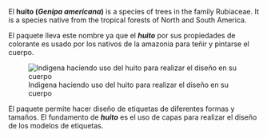 El **huito (*Genipa americana*)** is a species of trees in the family Rubiaceae. It is a species native from the tropical forests of North and South America.

El paquete lleva este nombre ya que el ***huito** *por sus propiedades de colorante es usado por los nativos de la amazonia para teñir y pintarse el cuerpo.

![Indigena haciendo uso del huito para realizar el diseño en su cuerpo](.//img_0.jpg){#fig:id.bl2tuxtg6f7n}

El paquete permite hacer diseño de etiquetas de diferentes formas y tamaños. El fundamento de ***huito** *es el uso de capas para realizar el diseño de los modelos de etiquetas.



